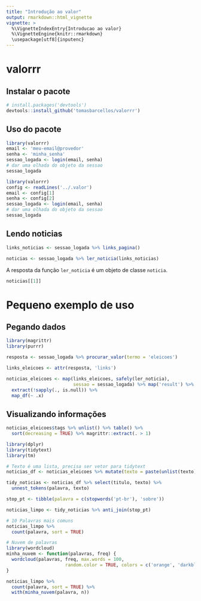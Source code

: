 ```yaml
---
title: "Introdução ao valor"
output: rmarkdown::html_vignette
vignette: >
  %\VignetteIndexEntry{Introducao ao valor}
  %\VignetteEngine{knitr::rmarkdown}
  \usepackage[utf8]{inputenc}
---
```


# valorrr

## Instalar o pacote

```r
# install.packages('devtools')
devtools::install_github('tomasbarcellos/valorrr')
```

## Uso do pacote

```r
library(valorrr)
email <- 'meu-email@provedor'
senha <- 'minha_senha'
sessao_logada <- login(email, senha)
# dar uma olhada do objeto da sessao
sessao_logada
```

```r
library(valorrr)
config <- readLines('../.valor')
email <- config[1]
senha <- config[2]
sessao_logada <- login(email, senha)
# dar uma olhada do objeto da sessao
sessao_logada
```

## Lendo noticias

```r
links_noticias <- sessao_logada %>% links_pagina()

noticias <- sessao_logada %>% ler_noticia(links_noticias)
```

A resposta da função `ler_noticia` é um objeto de classe `noticia`.

```r
noticias[[1]]
```

# Pequeno exemplo de uso

## Pegando dados

```r
library(magrittr)
library(purrr)

resposta <- sessao_logada %>% procurar_valor(termo = 'eleicoes')

links_eleicoes <- attr(resposta, 'links')

noticias_eleicoes <- map(links_eleicoes, safely(ler_noticia),
                         sessao = sessao_logada) %>% map('result') %>% 
  extract(!sapply(., is.null)) %>% 
  map_df(~ .x)
```

## Visualizando informações

```r
noticias_eleicoes$tags %>% unlist() %>% table() %>%
  sort(decreasing = TRUE) %>% magrittr::extract(. > 1)
```

```r
library(dplyr)
library(tidytext)
library(tm)

# Texto é uma lista, precisa ser vetor para tidytext
noticias_df <- noticias_eleicoes %>% mutate(texto = paste(unlist(texto), collapse = " "))

tidy_noticias <- noticias_df %>% select(titulo, texto) %>% 
  unnest_tokens(palavra, texto)

stop_pt <- tibble(palavra = c(stopwords('pt-br'), 'sobre'))

noticias_limpo <- tidy_noticias %>% anti_join(stop_pt)

# 10 Palavras mais comuns
noticias_limpo %>% 
  count(palavra, sort = TRUE)

# Nuvem de palavras
library(wordcloud)
minha_nuvem <- function(palavras, freq) {
  wordcloud(palavras, freq, max.words = 100,
                      random.color = TRUE, colors = c('orange', 'darkblue', 'lightgray'))
}
```


```r
noticias_limpo %>% 
  count(palavra, sort = TRUE) %>% 
  with(minha_nuvem(palavra, n))
```


